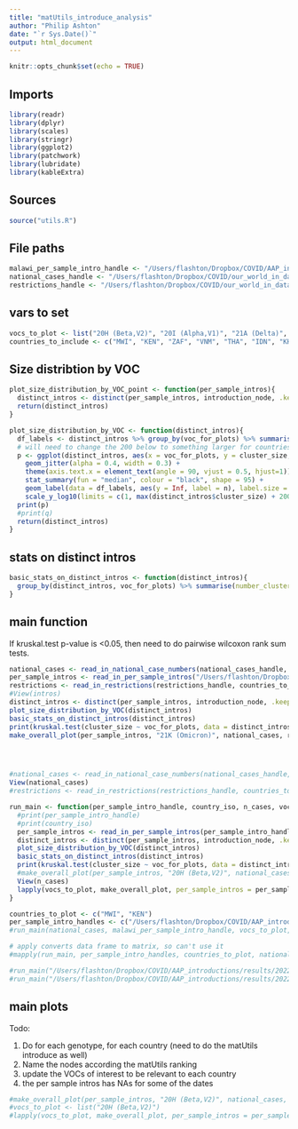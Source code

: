 ```yaml
---
title: "matUtils_introduce_analysis"
author: "Philip Ashton"
date: "`r Sys.Date()`"
output: html_document
---
```


```r
knitr::opts_chunk$set(echo = TRUE)
```

## Imports

```r

library(readr)
library(dplyr)
library(scales)
library(stringr)
library(ggplot2)
library(patchwork)
library(lubridate)
library(kableExtra)

```


## Sources

```r
source("utils.R")
```

## File paths

```r

malawi_per_sample_intro_handle <- "/Users/flashton/Dropbox/COVID/AAP_introductions/results/2022.12.02/malawian_introductions.excl_mwi_dups.txt"
national_cases_handle <- "/Users/flashton/Dropbox/COVID/our_world_in_data/2022.12.05/owid-covid-data.csv"
restrictions_handle <- "/Users/flashton/Dropbox/COVID/our_world_in_data/2022.12.05/international-travel-covid.csv"

```

## vars to set

```r

vocs_to_plot <- list("20H (Beta,V2)", "20I (Alpha,V1)", "21A (Delta)", "21I (Delta)", "21J (Delta)", "21K (Omicron)", "21L (Omicron)", "22A (Omicron)", "22B (Omicron)")
countries_to_include <- c("MWI", "KEN", "ZAF", "VNM", "THA", "IDN", "KHM")

```

## Size distribtion by VOC

```r

plot_size_distribution_by_VOC_point <- function(per_sample_intros){
  distinct_intros <- distinct(per_sample_intros, introduction_node, .keep_all = TRUE)
  return(distinct_intros)
}

plot_size_distribution_by_VOC <- function(distinct_intros){
  df_labels <- distinct_intros %>% group_by(voc_for_plots) %>% summarise(n = paste0("n = ",  n()))
  # will need to change the 200 below to something larger for countries with larger cluster sizes.
  p <- ggplot(distinct_intros, aes(x = voc_for_plots, y = cluster_size, colour = voc_for_plots)) +
    geom_jitter(alpha = 0.4, width = 0.3) + 
    theme(axis.text.x = element_text(angle = 90, vjust = 0.5, hjust=1)) +
    stat_summary(fun = "median", colour = "black", shape = 95) +
    geom_label(data = df_labels, aes(y = Inf, label = n), label.size = 0, fill = NA, vjust = 1) +
    scale_y_log10(limits = c(1, max(distinct_intros$cluster_size) + 200))
  print(p)
  #print(q)
  return(distinct_intros)
}

```

## stats on distinct intros

```r
basic_stats_on_distinct_intros <- function(distinct_intros){
  group_by(distinct_intros, voc_for_plots) %>% summarise(number_clusters = n(), number_genomes = sum(cluster_size), mean_cluster_size = mean(cluster_size, na.rm = TRUE), sd_cluster_size = sd(cluster_size, na.rm = TRUE), median_cluster_size = median(cluster_size, na.rm = TRUE), IQR_cluster_size = IQR(cluster_size, na.rm = TRUE)) %>% kbl() %>% kable_styling()
}
```



## main function

If kruskal.test p-value is <0.05, then need to do pairwise wilcoxon rank sum tests.

```r

national_cases <- read_in_national_case_numbers(national_cases_handle, countries_to_include)
per_sample_intros <- read_in_per_sample_intros("/Users/flashton/Dropbox/COVID/AAP_introductions/results/2022.12.02/kenyan_introductions.txt", vocs_to_plot)
restrictions <- read_in_restrictions(restrictions_handle, countries_to_include)
#View(intros)
distinct_intros <- distinct(per_sample_intros, introduction_node, .keep_all = TRUE)
plot_size_distribution_by_VOC(distinct_intros)
basic_stats_on_distinct_intros(distinct_intros)
print(kruskal.test(cluster_size ~ voc_for_plots, data = distinct_intros))
make_overall_plot(per_sample_intros, "21K (Omicron)", national_cases, restrictions, "KEN")




#national_cases <- read_in_national_case_numbers(national_cases_handle, countries_to_include)
View(national_cases)
#restrictions <- read_in_restrictions(restrictions_handle, countries_to_include)

run_main <- function(per_sample_intro_handle, country_iso, n_cases, vocs_to_plot, restrictions){
  #print(per_sample_intro_handle)
  #print(country_iso)
  per_sample_intros <- read_in_per_sample_intros(per_sample_intro_handle, vocs_to_plot)
  distinct_intros <- distinct(per_sample_intros, introduction_node, .keep_all = TRUE)
  plot_size_distribution_by_VOC(distinct_intros)
  basic_stats_on_distinct_intros(distinct_intros)
  print(kruskal.test(cluster_size ~ voc_for_plots, data = distinct_intros))
  #make_overall_plot(per_sample_intros, "20H (Beta,V2)", national_cases, restrictions, "MWI")
  View(n_cases)
  lapply(vocs_to_plot, make_overall_plot, per_sample_intros = per_sample_intros, national_cases = n_cases, restrictions = restrictions, country_iso = country_iso)
}

countries_to_plot <- c("MWI", "KEN")
per_sample_intro_handles <- c("/Users/flashton/Dropbox/COVID/AAP_introductions/results/2022.12.02/malawian_introductions.excl_mwi_dups.txt", "/Users/flashton/Dropbox/COVID/AAP_introductions/results/2022.12.02/kenyan_introductions.txt")
#run_main(national_cases, malawi_per_sample_intro_handle, vocs_to_plot, restrictions, "MWI")

# apply converts data frame to matrix, so can't use it
#mapply(run_main, per_sample_intro_handles, countries_to_plot, national_cases = national_cases, vocs_to_plot = vocs_to_plot, restrictions = restrictions)

#run_main("/Users/flashton/Dropbox/COVID/AAP_introductions/results/2022.12.02/malawian_introductions.excl_mwi_dups.txt", "MWI", n_cases = national_cases, vocs_to_plot = vocs_to_plot, restrictions = restrictions)
#run_main("/Users/flashton/Dropbox/COVID/AAP_introductions/results/2022.12.02/kenyan_introductions.txt", "KEN", n_cases = national_cases, vocs_to_plot = vocs_to_plot, restrictions = restrictions)

```

## main plots

Todo:

1. Do for each genotype, for each country (need to do the matUtils introduce as well)
2. Name the nodes according the matUtils ranking
3. update the VOCs of interest to be relevant to each country
4. the per sample intros has NAs for some of the dates

```r

#make_overall_plot(per_sample_intros, "20H (Beta,V2)", national_cases, restrictions, "MWI")
#vocs_to_plot <- list("20H (Beta,V2)")
#lapply(vocs_to_plot, make_overall_plot, per_sample_intros = per_sample_intros, national_cases = national_cases, restrictions = restrictions, country_iso = "MWI")

```
